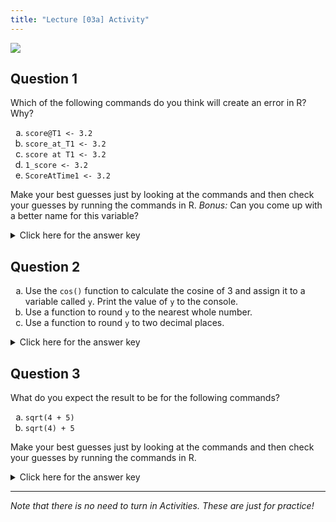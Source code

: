 ```yaml
---
title: "Lecture [03a] Activity"
---
```


![](../../img/programmer_2780E3.svg){.hero}

## Question 1

Which of the following commands do you think will create an error in R? Why?

a) `score@T1 <- 3.2`
b) `score_at_T1 <- 3.2`
c) `score at T1 <- 3.2`
d) `1_score <- 3.2`
e) `ScoreAtTime1 <- 3.2`

Make your best guesses just by looking at the commands and then check your guesses by running the commands in R. *Bonus:* Can you come up with a better name for this variable?

<p><details>
<summary>Click here for the answer key</summary>
<blockquote>

| Code | Result (reason) |
|------|-----------------|
|`score@T1 <- 3.2`|🛑 Error (`@` not allowed in name)|
|`score_at_T1 <- 3.2`|✅ No Error|
|`score at T1 <- 3.2`|🛑 Error (spaces not allowed in name)|
|`1_score <- 3.2`|🛑 Error (name can't start with a number)|
|`ScoreAtTime1 <- 3.2`|✅ No Error|

</blockquote></details></p>

## Question 2

a) Use the `cos()` function to calculate the cosine of 3 and assign it to a variable called `y`. Print the value of `y` to the console. 
b) Use a function to round `y` to the nearest whole number.
c) Use a function to round `y` to two decimal places.

<p><details>
<summary>Click here for the answer key</summary>
<blockquote>

```r
#| collapse: true

# Part (a)
y <- cos(3)
y

# Part (b)
round(y)

# Part (c)
round(y, digits = 2)
```

</blockquote></details></p>

## Question 3

What do you expect the result to be for the following commands?

a) `sqrt(4 + 5)`
b) `sqrt(4) + 5`

Make your best guesses just by looking at the commands and then check your guesses by running the commands in R.

<p><details>
<summary>Click here for the answer key</summary>
<blockquote>

```r
#| collapse: true

# Part (a): Add then square root, same as sqrt(9)
sqrt(4 + 5)

# Part (b): Square root then add, same as 2 + 5
sqrt(4) + 5 
```

</blockquote></details></p>

---

*Note that there is no need to turn in Activities. These are just for practice!*
